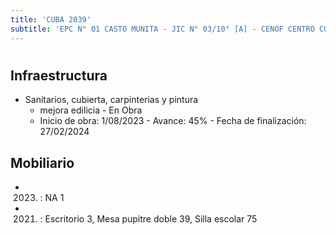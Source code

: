 ```yaml
---
title: 'CUBA 2039'
subtitle: 'EPC N° 01 CASTO MUNITA - JIC N° 03/10° [A] - CENOF CENTRO CUBA - ESEA EN DANZA MASTRAZZI CURSO VOCACIONAL DE DANZA Y EXPRESIÓN CORPORAL JUVENIL N° 09'
---
```


#
## Infraestructura

* Sanitarios, cubierta, carpinterias y pintura 
    + mejora edilicia - En Obra 
    + Inicio de obra: 1/08/2023 - Avance: 45% - Fecha de finalización: 27/02/2024 






## Mobiliario

*  (2023) : NA 1 

*  (2021) : Escritorio 3, Mesa pupitre doble 39, Silla escolar 75 



